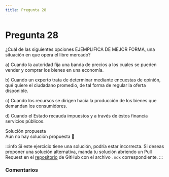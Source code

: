 ```yaml
---
title: Pregunta 28
---
```



# Pregunta 28

<div className="exercise">
¿Cuál de las siguientes opciones EJEMPLIFICA DE MEJOR FORMA, una situación en que opera el
libre mercado?

a) Cuando la autoridad fija una banda de precios a los cuales se pueden vender y comprar los
bienes en una economía.

b) Cuando un experto trata de determinar mediante encuestas de opinión, qué quiere el
ciudadano promedio, de tal forma de regular la oferta disponible.

c) Cuando los recursos se dirigen hacia la producción de los bienes que demandan los
consumidores.

d) Cuando el Estado recauda impuestos y a través de éstos financia servicios públicos.
</div>

<MDXDetails>
<summary>Solución propuesta</summary>

<div className="exercise">
Aún no hay solución propuesta 🥲
</div>

:::info
Si este ejercicio tiene una solución, podría estar incorrecta. Si deseas proponer una solución alternativa, manda tu solución abriendo
un Pull Request en el [repositorio](https://github.com/crow-rojas/apuntes-fundamentals/pulls) de GitHub con el archivo
`.mdx` correspondiente.
:::

</MDXDetails>

### Comentarios

<Disqus
  url="https://crow-rojas.github.io/apuntes-fundamentals/docs/engineering/economics/exercises/2019-2/p28"
  identifier="docs/engineering/economics/exercises/2019-2/p28"
  title="2019-2 Economia - Pregunta 28"
/>
